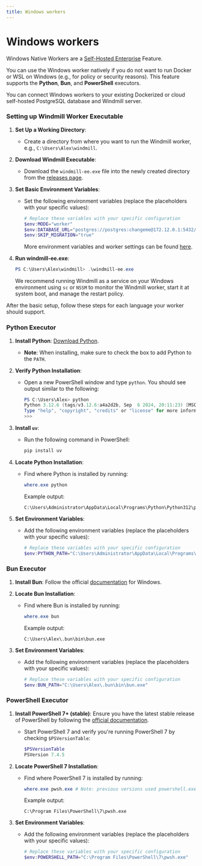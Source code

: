 ```yaml
---
title: Windows workers
---
```



# Windows workers

Windows Native Workers are a [Self-Hosted Enterprise](/pricing) Feature.

You can use the Windows worker natively if you do not want to run Docker or WSL on Windows (e.g., for policy or security reasons).
This feature supports the **Python**, **Bun**, and **PowerShell** executors.

You can connect Windows workers to your existing Dockerized or cloud self-hosted PostgreSQL database and Windmill server.

### Setting up Windmill Worker Executable

1. **Set Up a Working Directory**:
   - Create a directory from where you want to run the Windmill worker, e.g., `C:\Users\Alex\windmill`.

2. **Download Windmill Executable**:
   - Download the `windmill-ee.exe` file into the newly created directory from the [releases page](https://github.com/windmill-labs/windmill/releases).

3. **Set Basic Environment Variables**:
   - Set the following environment variables (replace the placeholders with your specific values):
     ```powershell
     # Replace these variables with your specific configuration
     $env:MODE="worker"
     $env:DATABASE_URL="postgres://postgres:changeme@172.12.0.1:5432/windmill?sslmode=disable"
     $env:SKIP_MIGRATION="true"
     ```
     More environment variables and worker settings can be found [here](https://github.com/windmill-labs/windmill?tab=readme-ov-file#environment-variables).

4. **Run windmill-ee.exe**:
   ```powershell
   PS C:\Users\Alex\windmill> .\windmill-ee.exe
   ```
   We recommend running Windmill as a service on your Windows environment using `sc` or `NSSM` to monitor the Windmill worker, start it at system boot, and manage the restart policy.

After the basic setup, follow these steps for each language your worker should support.

### Python Executor

1. **Install Python**: [Download Python](https://python.org/downloads).
   - **Note**: When installing, make sure to check the box to add Python to the `PATH`.

2. **Verify Python Installation**:
   - Open a new PowerShell window and type `python`. You should see output similar to the following:
     ```powershell
     PS C:\Users\Alex> python
     Python 3.12.6 (tags/v3.12.6:a4a2d2b, Sep  6 2024, 20:11:23) [MSC v.1940 64 bit (AMD64)] on win32
     Type "help", "copyright", "credits" or "license" for more information.
     >>> 
     ```

3. **Install `uv`**:
   - Run the following command in PowerShell:
     ```powershell
     pip install uv
     ```

4. **Locate Python Installation**:
   - Find where Python is installed by running:
     ```powershell
     where.exe python
     ```
     Example output:
     ```plaintext
     C:\Users\Administrator\AppData\Local\Programs\Python\Python312\python.exe
     ```

5. **Set Environment Variables**:
   - Add the following environment variables (replace the placeholders with your specific values):
     ```powershell
     # Replace these variables with your specific configuration
     $env:PYTHON_PATH="C:\Users\Administrator\AppData\Local\Programs\Python\Python312\python.exe"
     ```

### Bun Executor

1. **Install Bun**: Follow the official [documentation](https://bun.sh/docs/installation) for Windows.
2. **Locate Bun Installation**:
   - Find where Bun is installed by running:
     ```powershell
     where.exe bun
     ```
     Example output:
     ```plaintext
     C:\Users\Alex\.bun\bin\bun.exe
     ```

3. **Set Environment Variables**:
   - Add the following environment variables (replace the placeholders with your specific values):
     ```powershell
     # Replace these variables with your specific configuration
     $env:BUN_PATH="C:\Users\Alex\.bun\bin\bun.exe"
     ```

### PowerShell Executor

1. **Install PowerShell 7+ (stable)**: Ensure you have the latest stable release of PowerShell by following the [official documentation](https://learn.microsoft.com/en-us/powershell/scripting/install/installing-powershell-on-windows).
   - Start PowerShell 7 and verify you're running PowerShell 7 by checking `$PSVersionTable`:
     ```powershell
     $PSVersionTable
     PSVersion 7.4.5
     ```

2. **Locate PowerShell 7 Installation**:
   - Find where PowerShell 7 is installed by running:
     ```powershell
     where.exe pwsh.exe # Note: previous versions used powershell.exe
     ```
     Example output:
     ```plaintext
     C:\Program Files\PowerShell\7\pwsh.exe
     ```

3. **Set Environment Variables**:
   - Add the following environment variables (replace the placeholders with your specific values):
     ```powershell
     # Replace these variables with your specific configuration
     $env:POWERSHELL_PATH="C:\Program Files\PowerShell\7\pwsh.exe"
     ```

